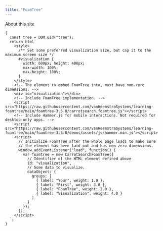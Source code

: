 ```yaml
---
title: "FoamTree"
---
```


About this site

```ojs
{
  const tree = DOM.uid("tree");
  return html`
    <style>
      /** Set some preferred visualization size, but cap it to the maximum screen size */
      #visualization {
        width: 600px; height: 400px;
        max-width: 100%;
        max-height: 100%;
      }
    </style>
    <!-- The element to embed FoamTree into, must have non-zero dimensions. -->
    <div id="visualization"></div>
    <!-- Include FoamTree implementation. -->
    <script src="https://raw.githubusercontent.com/vanHeemstraSystems/learning-foamtree/main/foamtree-3.5.0/carrotsearch.foamtree.js"></script>
    <!-- Include Hammer.js for mobile interactions. Not required for desktop-only apps. -->
    <script src="https://raw.githubusercontent.com/vanHeemstraSystems/learning-foamtree/main/foamtree-3.5.0/demos/assets/js/hammer.min.js"></script>
    <script>
      // Initialize FoamTree after the whole page loads to make sure
      // the element has been laid out and has non-zero dimensions.
      window.addEventListener("load", function() {
        var foamtree = new CarrotSearchFoamTree({
          // Identifier of the HTML element defined above
          id: "visualization",
          // Some data to visualize.
          dataObject: {
            groups: [
              { label: "Your", weight: 1.0 },
              { label: "First", weight: 3.0 },
              { label: "FoamTree", weight: 2.0 },
              { label: "Visualization", weight: 4.0 }
            ]
          }
        });
      });
    </script>
  `;
}    
```
